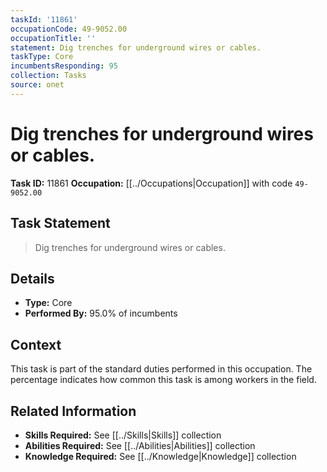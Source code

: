 ```yaml
---
taskId: '11861'
occupationCode: 49-9052.00
occupationTitle: ''
statement: Dig trenches for underground wires or cables.
taskType: Core
incumbentsResponding: 95
collection: Tasks
source: onet
---
```

# Dig trenches for underground wires or cables.

**Task ID:** 11861
**Occupation:** [[../Occupations|Occupation]] with code `49-9052.00`

## Task Statement

> Dig trenches for underground wires or cables.

## Details

- **Type:** Core
- **Performed By:** 95.0% of incumbents

## Context

This task is part of the standard duties performed in this occupation. The percentage indicates how common this task is among workers in the field.

## Related Information

- **Skills Required:** See [[../Skills|Skills]] collection
- **Abilities Required:** See [[../Abilities|Abilities]] collection
- **Knowledge Required:** See [[../Knowledge|Knowledge]] collection
